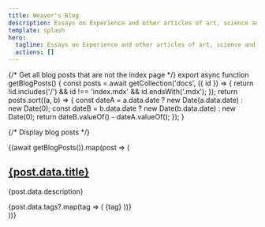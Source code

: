 ```yaml
---
title: Weaver's Blog
description: Essays on Experience and other articles of art, science and acts of opinion.
template: splash
hero:
  tagline: Essays on Experience and other articles of art, science and acts of opinion.
  actions: []
---
```



{/* Get all blog posts that are not the index page */}
export async function getBlogPosts() {
  const posts = await getCollection('docs', ({ id }) => {
    return !id.includes('/') && id !== 'index.mdx' && id.endsWith('.mdx');
  });
  return posts.sort((a, b) => {
    const dateA = a.data.date ? new Date(a.data.date) : new Date(0);
    const dateB = b.data.date ? new Date(b.data.date) : new Date(0);
    return dateB.valueOf() - dateA.valueOf();
  });
}

{/* Display blog posts */}
<div style={{ marginTop: '-6rem' }}>
  {(await getBlogPosts()).map(post => (
    <article>
      <h2><a href={`/${post.slug}`}>{post.data.title}</a></h2>
      <p>{post.data.description}</p>
      <div>
        {post.data.tags?.map(tag => (
          <span>{tag}</span>
        ))}
      </div>
    </article>
  ))}
</div>